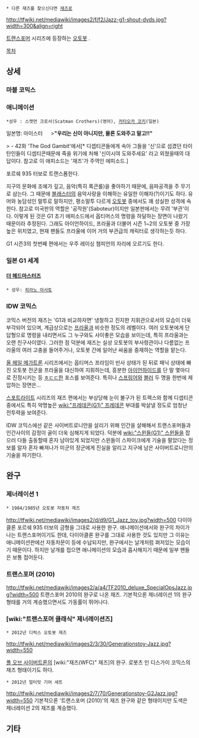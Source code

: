  * 다른 재즈를 찾으신다면 [[재즈]]로

http://tfwiki.net/mediawiki/images2/f/f2/Jazz-g1-shout-dvds.jpg?width=300&align=right

[[트랜스포머]] 시리즈에 등장하는 [[오토봇]] .

[[목차]]

== 상세 ==
=== 마블 코믹스 ===
=== 애니메이션 ===
 *성우 : 스캣먼 크로서(Scatman Crothers)(영어), [[카타오카 코키]](일본)

일본명: 마이스터
　
>'''"우리는 신이 아니지만, 물론 도와주고 말고!!"'''

> - 42화 'The God Gambit'에서[* 디셉티콘들에게 속아 그들을 '신'으로 섬겼던 타이탄인들이 디셉티콘때문에 죽을 위기에 처해 '신이시여 도와주세요' 라고 외쳤을때의 대답이다. 참고로 이 애피소드는 '재즈'가 주역인 에피소드.]

포르쉐 935 터보로 트랜스폼한다. 

지구의 문화에 조예가 깊고, 음악(특히 록큰롤)을 좋아하기 때문에, 음파공격을 주 무기로 삼는다. 그 때문에 [[블래스터]]의 음악사랑을 이해하는 유일한 이해자(?)이기도 하다. 
유머와 농담섞인 말투로 말하지만, 평소말투 다르게 [[오토봇]] 중에서도 꽤 성실한 성격에 속한다. 참고로 미국판의 역할은 '공작원'(Saboteur)이지만 일본판에서는 무려 '부관'이다. 이렇게 된 것은 G1 초기 애피소드에서 옵티머스의 명령을 하달하는 장면이 나왔기 때문이라 추정된다.
그래도 아이언하이드, 프라울과 더불어 시즌 1~2의 오토봇 중 가장 높은 위치였고, 현재 팬들도 프라울에 이어 거의 부관급의 캐릭터로 생각하는듯 하다.

G1 시즌3의 첫번째 편에서는 우주 레이싱 챔피언의 자리에 오르기도 한다.

=== 일본 G1 세계 ===
==== [[더 헤드마스터즈]] ====
 * 성우: [[히라노 마사토]]

=== IDW 코믹스 ===



코믹스 버전의 재즈는 'G1과 비교하자면' 냉철하고 진지한 지휘관으로서의 모습이 더욱 부각되어 있으며, 계급상으로는 [[프라울]]과 비슷한 정도의 레벨이다. 여러 오토봇에게 단답형으로 명령을 내리면서도 그 누구와도 사이좋은 모습을 보이는데, 특히 프라울과는 오랜 친구사이였다. 그러한 점 덕분에 재즈는 실상 오토봇의 부사령관이나 다름없는 프라울의 여러 고충을 들어주거나, 오토봇 간에 일어난 싸움을 중재하는 역할을 맡는다. 

[[올 헤일 메가트론]] 시리즈에서는 옵티머스 프라임이 빈사 상태가 된 뒤로 패닉 상태에 빠진 오토봇 전군을 프라울을 대신하여 지휘하는데, 흥분한 [[아이언하이드]]를 단 말 몇마디로 진정시키는 등 [[ㅎㄷㄷ]]한 포스를 보여준다. 특히나 [[스프링어]]와 [[블러]] 두 명을 한번에 제압하는 장면은...

[[스포트라이트]] 시리즈의 재즈 편에서는 부상당해 눈이 불구가 된 트랙스와 함께 디셉티콘 중에서도 특히 악명높은 [[wiki:"프레데콘(G1)" 프레데콘]] 부대를 박살낼 정도로 엄청난 전투력을 보여준다.

IDW 코믹스에선 같은 사이버트로니안을 살리기 위해 인간을 살해해서 트랜스포머들과 인간사이의 감정이 골이 더욱 심해지게 되었다. 덕분에 [[wiki:"스윈들(G1)" 스윈들]]을 잡으러 다들 출동할때 혼자 남아있게 되었지만 스윈들이 스파이크에게 기술을 팔았다는 정보를 알자 혼자 빠져나가 미군의 장군에게 진실을 알리고 지구에 남은 사이버트로니안의 기술을 파기한다.

== 완구 ==
=== 제너레이션 1 ===
 * 1984/1985년 오토봇 자동차 재즈
http://tfwiki.net/mediawiki/images2/d/d9/G1_Jazz_toy.jpg?width=500
다이아클론 포르쉐 935 터보의 금형을 그대로 사용한 완구. 애니메이션에서와 완구의 차이가 나는 트랜스포머이기도 한데, 다이아클론 완구를 그대로 사용한 것도 있지만 그 이유는 애니메이션판에선 자동차문이 등에 수납되지만, 완구에서는 날개처럼 펴저있는 모습이기 때문이다. 하지만 날개를 접으면 애니메이션의 모습과 흡사해지기 때문에 일부 팬들은 보통 접어둔다.

=== 트랜스포머 (2010) ===
http://tfwiki.net/mediawiki/images2/a/a4/TF2010_deluxe_SpecialOpsJazz.jpg?width=500
트랜스포머 2010의 완구로 나온 재즈. 기본적으론 제너레이션 1의 완구 형태를 거의 계승했으면서도 가동률이 뛰어나다.

=== [wiki:"트랜스포머 클래식" 제너레이션즈] ===
 * 2012년 디럭스 오토봇 재즈
http://tfwiki.net/mediawiki/images2/3/30/Generationstoy-Jazz.jpg?width=550

[[폴 오브 사이버트론]]의 [wiki:"재즈(WFC)" 재즈]의 완구. 로봇츠 인 디스가이 코믹스의 재즈 형태이기도 하다.

 * 2012년 얼터밋 기어 세트
http://tfwiki.net/mediawiki/images2/7/70/Generationstoy-G2Jazz.jpg?width=550
기본적으론 '트랜스포머 (2010)'의 재즈 완구와 같은 형태이지만 도색은 제너레이션 2의 재즈를 계승했다.

== 기타 ==

